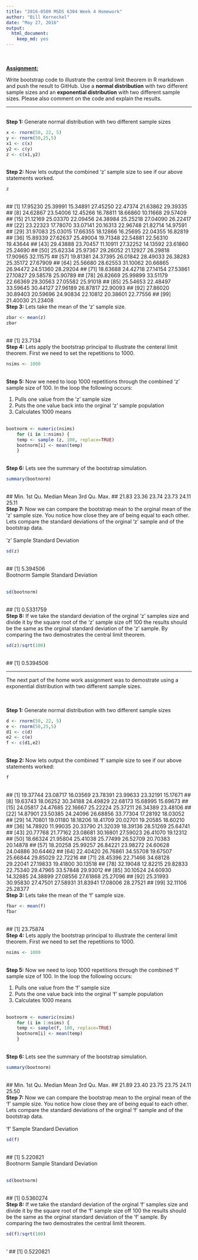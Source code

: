 ```yaml
---
title: "2016-0509 MSDS 6304 Week 4 Homework"
author: "Bill Kerneckel"
date: "May 27, 2016"
output:
  html_document:
    keep_md: yes
---
```

<br>
<br>
<strong><u>Assignment:</u></strong><br>

Write bootstrap code to illustrate the central limit theorem in R markdown and push the result to GitHub. Use a <strong>normal distribution</strong> with two different sample sizes and an <strong>exponential distribution</strong> with two different sample sizes. Please also comment on the code and explain the results. 

------------
<br>
<strong>Step 1:</strong> Generate normal distribution with two different sample sizes
<br>
```r
x <- rnorm(50, 22, 5)
y <- rnorm(50,25,5)
x1 <- c(x)
y2 <- c(y)
z <- c(x1,y2)
```
<br>
<strong>Step 2:</strong> Now lets output the combined 'z' sample size to see if our above statements worked.
<br>
```r
z
```
<br>
##   [1] 17.95230 25.39991 15.34891 27.45250 22.47374 21.63862 29.39335
##   [8] 24.62867 23.54006 12.45266 16.78811 18.66860 10.11668 29.57409
##  [15] 21.12169 25.03370 22.09456 24.38984 25.25218 27.04090 26.22417
##  [22] 23.22323 17.78070 33.07141 20.16313 22.96748 21.82714 14.97591
##  [29] 31.97083 25.03015 17.66355 18.12866 16.25695 22.04355 16.82819
##  [36] 15.89339 27.62637 25.49004 19.71348 22.54881 22.56310 19.43644
##  [43] 29.43888 23.70457 11.10911 27.32252 14.13592 23.61860 25.24690
##  [50] 25.62334 25.97367 29.26052 21.12927 26.29818 17.90965 32.11575
##  [57] 19.81381 24.37395 26.01842 28.49033 26.38283 25.35172 27.67909
##  [64] 25.56680 28.62553 31.10062 20.66865 26.94472 24.51360 28.29204
##  [71] 18.63688 24.42718 27.14154 27.53861 27.10827 29.58578 25.90789
##  [78] 26.82669 25.99899 33.51179 22.66369 29.30563 27.05582 25.91018
##  [85] 25.54653 22.48497 33.59645 30.44127 27.96189 26.87817 22.90093
##  [92] 27.86020 30.89403 20.59696 24.90834 22.10812 20.38601 22.77556
##  [99] 21.40030 21.23408
<br>
<strong>Step 3:</strong> Lets take the mean of the 'z' sample size.
<br>
```r
zbar <- mean(z)
zbar
```
<br>
## [1] 23.7134
<br>
<strong>Step 4:</strong> Lets apply the bootstrap principal to illustrate the centeral limit theorem. First we need to set the repetitions to 1000.
<br>
```r
nsims <- 1000
```
<br>
<strong>Step 5:</strong> Now we need to loop 1000 repetitions through the combined 'z' sample size of 100. In the loop the following occurs:
  
1. Pulls one value from the 'z' sample size
2. Puts the one value back into the orginal 'z' sample population
3. Calculates 1000 means
<br>
<br>
```r
bootnorm <- numeric(nsims)
 	for (i in 1:nsims) {
	temp <- sample (z, 100, replace=TRUE)
	bootnorm[i] <- mean(temp)
 	}
```
<br>
<strong>Step 6:</strong> Lets see the summary of the bootstrap simulation.
<br>
```r
summary(bootnorm)
```
<br>
##    Min. 1st Qu.  Median    Mean 3rd Qu.    Max. 
##   21.83   23.36   23.74   23.73   24.11   25.11
<br>
<strong>Step 7:</strong> Now we can compare the bootstrap mean to the orginal mean of the 'z' sample size. You notice how close they are of being equal to each other. Lets compare the standard deviations of the orginal 'z' sample and of the bootstrap data.
<br>
<br>
'z' Sample Standard Deviation<br>
```r
sd(z)
```
<br>
## [1] 5.394506
<br>
Bootnorm Sample Standard Deviation<br>
<br>
```r
sd(bootnorm)
```
<br>
## [1] 0.5331759
<br>
<strong>Step 8:</strong> If we take the standard deviation of the orginal 'z' samples size and divide it by the square root of the 'z' sample size off 100 the results should be the same as the orginal standard deviation of the 'z' sample. By comparing the two demostrates the central limit theorem.
<br>
```r
sd(z)/sqrt(100)
```
<br>
## [1] 0.5394506
<br>
<hr>
<p>The next part of the home work assignment was to demostrate using a exponential distribution with two different sample sizes.</p>
<br>
<br>
<strong>Step 1:</strong> Generate normal distribution with two different sample sizes
<br>
```r
d <- rnorm(50, 22, 5)
e <- rnorm(50,25,5)
d1 <- c(d)
e2 <- c(e)
f <- c(d1,e2)
```
<br>
<strong>Step 2:</strong> Now lets output the combined 'f' sample size to see if our above statements worked:
<br>
```r
f
```
<br>
##   [1] 19.37744 23.08717 16.03569 23.78391 23.99633 23.32191 15.17671
##   [8] 19.63743 18.06252 30.34188 24.49829 22.68173 15.68995 15.69673
##  [15] 24.05817 24.47685 22.16667 25.22224 25.37211 26.34389 23.48106
##  [22] 14.87901 23.50385 24.24096 26.68856 33.77304 17.28192 18.03052
##  [29] 14.70801 19.01180 18.18206 18.41709 20.02701 19.20585 18.60210
##  [36] 14.78920 11.99035 20.33790 21.32039 18.39136 28.51269 25.64741
##  [43] 20.77768 21.77162 23.08681 30.16801 27.59023 26.41070 19.12312
##  [50] 18.66324 21.95804 25.41038 25.77499 26.52709 20.70383 20.14878
##  [57] 18.20258 25.99257 26.84221 23.98272 24.60628 24.04886 30.64462
##  [64] 22.40420 26.76861 34.55708 19.67507 25.66844 29.85029 22.72216
##  [71] 28.45396 22.71466 34.68128 29.22041 27.19833 19.41800 30.13518
##  [78] 32.19048 12.82215 29.82833 22.75340 29.47965 33.57848 29.93012
##  [85] 30.10524 24.60930 14.32885 24.38899 27.08556 27.61868 25.27096
##  [92] 25.31993 30.95830 27.47501 27.58931 31.83941 17.08006 28.27521
##  [99] 32.11106 25.28377
<br>
<strong>Step 3:</strong> Lets take the mean of the 'f' sample size.
<br>
```r
fbar <- mean(f)
fbar
```
<br>
## [1] 23.75874
<br>
<strong>Step 4:</strong> Lets apply the bootstrap principal to illustrate the centeral limit theorem. First we need to set the repetitions to 1000.
<br>
```r
nsims <- 1000
```
<br>
<strong>Step 5:</strong> Now we need to loop 1000 repetitions through the combined 'f' sample size of 100. In the loop the following occurs:
  
1. Pulls one value from the 'f' sample size
2. Puts the one value back into the orginal 'f' sample population
3. Calculates 1000 means
<br>
<br>
```r
bootnorm <- numeric(nsims)
 	for (i in 1:nsims) {
	temp <- sample(f, 100, replace=TRUE)
	bootnorm[i] <- mean(temp)
 	}
```
<br>
<strong>Step 6:</strong> Lets see the summary of the bootstrap simulation.
<br>
```r
summary(bootnorm)
```
<br>
##    Min. 1st Qu.  Median    Mean 3rd Qu.    Max. 
##   21.89   23.40   23.75   23.75   24.11   25.50
<br>
<strong>Step 7:</strong> Now we can compare the bootstrap mean to the orginal mean of the 'f' sample size. You notice how close they are of being equal to each other. Lets compare the standard deviations of the orginal 'f' sample and of the bootstrap data.
<br>
<br>
'f' Sample Standard Deviation<br>
```r
sd(f)
```
<br>
## [1] 5.220821
<br>
Bootnorm Sample Standard Deviation<br>
<br>
```r
sd(bootnorm)
```
<br>
## [1] 0.5360274
<br>
<strong>Step 8:</strong> If we take the standard deviation of the orginal 'f' samples size and divide it by the square root of the 'f' sample size off 100 the results should be the same as the orginal standard deviation of the 'f' sample. By comparing the two demostrates the central limit theorem.
<br>
```r
sd(f)/sqrt(100)
```
<br>'
## [1] 0.5220821
